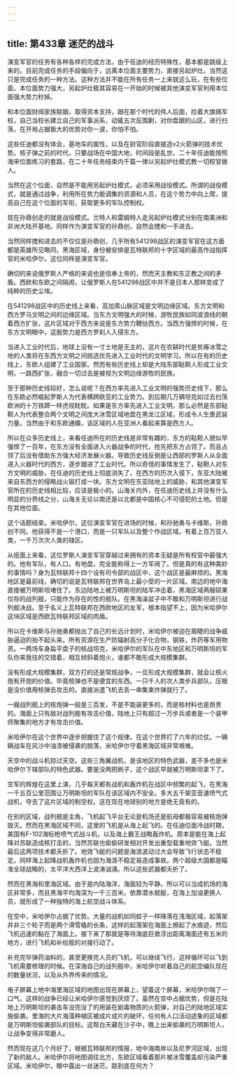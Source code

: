 ```yaml
---
---
---
```

title: 第433章 迷茫的战斗
---



演变军官的任务有各种各样的完成方法，由于任迪的经历特殊性，基本都是跳级上来的。目前完成任务的手段偏向于，远离本位面主要势力，直接另起炉灶。当然这只是完成任务的一种方法。这种方法并不能在所有任务一上来就这么玩，在有些位面，本位面势力强大，另起炉灶极其容易在一开始的时候被其他演变军官利用本位面强大势力秒掉。

和本位面财阀家族联姻，取得资本支持，跟在那个时代的伟人后面，捡着大旗搞军校，自己当校长建立自己的军事派系，动辄五次反围剿，对你盘踞的山区，进行扫荡，在开局占据极大的优势对你一波，你怕不怕。

这些任迪都没有体会，基地车的属性，以及在尉官阶段直接造v2火箭弹的技术优势。核子弹之前的时代，只要战场在中国大地，时间段是乱世。二十年任迪能按照海宋位面练习的套路，在二十年任务结束内千篇一律以另起炉灶模式教一切校官做人。

当然在这个位面，自然是不能用另起炉灶模式，必须采用战役模式。所谓的战役模式，就是通过战争，利用所在势力能调集的资源和人员，在这个势力中向上爬，提高自己在这个位面的军衔，获取更多的军队控制权。

现在孙鼎创走的就是战役模式。兰特人和雷姆特人走另起炉灶模式分别在南美洲和非洲大陆开基地。同样作为演变军官的孙鼎创，自然会搅和一手进去。

当然同样搅和进去的不仅仅是孙鼎创，几乎所有541298战区的演变军官在这方面都是英雄所见略同。黑海区域，身份被安排是瓦特联邦的十字区域的最高作战指挥官的米哈伊尔，这位同样是演变军官。

确切的来说俄罗斯人严格的来说也是信奉上帝的，然而天主教和东正教之间的矛盾。西欧和东欧之间隔阂，让俄罗斯人在541298战区中并不是日本人那样变成了纯粹的历史尘埃。

在541298战区中的历史线上来看，高加索山脉区域是文明边缘区域。东方文明和西方罗马文明之间的边缘区域。当东方文明强大的时候，游牧民族如同波浪线的朝着西方扩张，这片区域对于西方来说是东方势力鞭挞西方。当西方强悍的时候，在东方文明眼中，这股势力是西方罗刹人入侵东方。

当进入工业时代后，地球上没有一寸土地是无主的，这片在农耕时代是贫瘠冰雪之地的人类将在东西方文明之间挑选优先进入工业时代的文明学习。所以在有的历史线上，东欧人组建了工业国家。然而有些历史线上却是大陆东部鞑靼人形成工业文明，一路西扩张，融合一切过去是被视为文明边缘游牧的民族。

至于那种历史线较好，怎么说呢？在西方率先进入工业文明的强势历史线下，那么在东欧必然崛起罗斯人为代表横跨欧亚的工业势力。到后期几万辆坦克如过去扫荡欧洲的十万铁蹄一样虎视眈眈。如果是东方率先进入工业文明，那么必然是东部鞑靼人为代表整合两个文明之间庞大冰雪区域地盘在黑龙江区域，形成令人生畏武装力量。当然由于和东欧通婚，该区域的人在亚洲人看起来算是西方人。

所以在众多历史线上，来看任迪所在的历史线是非常有趣的，东方的鞑靼人貌似早强悍了一百年，在东方没有全面进入火器战争的时代，抢先把东方占领了。而且占领了后没有借助东方强大经济发展火器。导致历史线反倒是让西部的罗斯人从全面进入火器时代的西方，逐步跟进了工业时代。所以奇怪的事情发生了，鞑靼人对东方文明的威胁，在任迪的历史线上彻底消失了。在西方的历次入侵下，东亚大陆被来自东西方的侵略战火锻打成一块。东方文明在东亚陆地上的威胁，和其他演变军官所在的历史线相比较，应该是极小的。山海关内外，在任迪历史线上并没有什么明显的分界线之分，山海关无论以南还是以北都是中国核心不可侵犯的土地。但是在其他位面。

这个话题结束。米哈伊尔，这位演变军官在进场的时候，和孙驰勇与卡维斯，孙鼎创不同。他获得不是一个港口，而是一只军队以及整个作战区域。有着上百万亚人类，一千万次次人类的辖区。

从纸面上来看，这位罗斯人演变军官穿越过来拥有的资本无疑是所有校官中最强大的。他有军队，有人口。有地盘，完全能称得上一方军阀了。但是真的有这种美妙的事情吗？身为瓦特联邦十四个设有司令部的战区中，这个战区是最麻烦的。黑海地区是最前线，确切的说是瓦特联邦在世界岛上最小受的一片区域。南边的地中海直接被万明斯坦堵住了。东边陆地上被万明斯坦的陆军冲击着，黑海区域两艘硕果仅存的战列舰，只能作为存在的性的舰队。在黑海澡盆子中不敢和万明斯坦进行战列舰决战。至于名义上瓦特联邦在西欧地区的友军，根本指望不上，因为米哈伊尔这块区域是西欧瓦特联邦区域的肉盾。

所以在卡维斯与孙驰勇都抛出了自己的长远计划时，米哈伊尔被迫在眉睫的战争威胁逼迫的抬不起头来。所有资源在生产防辐射高分子化合物，钢铁，炸药等军用物资。一两场车身扁平盘子的核战坦克，米哈伊尔的军队在中东地区和万明斯坦的军队你来我往的交错着，相互倾斜着炮火，谁都不敢形成大规模集群。

没有形成大规模集群，双方打的还是常规战争，一旦形成大规模集群，就会让核火炮有开炮的价值。毕竟核弹也不是便宜的东西。一只千人的次人类步兵部队，压根是没价值用核弹去攻击的。直接派遣飞机去丢一串集束炸弹就行了。

一艘战列舰上的核炮弹一般是三百发，不是不能装更多的，而是核材料也是昂贵的。海面上只有敌对战列舰有攻击价值，陆地上只有超过一万步兵或者是一个装甲师聚集的地方才有攻击价值。

米哈伊尔在这个世界中逐步把握住了这个规律。在这个世界打了六年的烂仗。一辆辆战车在风沙中油漆被侵袭的脱落，米哈伊尔守着黑海区域非常艰难。

天空中的战斗机掠过天空。这些三角翼战机，是该地区的特色武器，差不多也是米哈伊尔下辖部队的特色武器。要是没两把刷子，这个战区早就被万明斯坦拿下了。

空军的辉煌在这里上演，几乎每天都有战机和轰炸机在战区中频繁的起飞，在黑海一千五百公里范围让万明斯坦的军队在该区域内不安全。多大五千架亚音速喷气式战机，夺去了这片区域的制空权。这在现在地球别的地方是绝无竟有的。

在别的区域，战列舰是主角，飞机起飞平台无论是机场还是航母都极容易被核炮弹毁灭。然而在黑海区域不同，这里的飞机是从海上起飞的。在任迪位面冷战时期，美国有F-102海标枪喷气式战斗机，以及海上霸王战略轰炸机。原本是能在海上起降对苏联造成核打击的，当然苏联也偷偷研发相对开发出重型载重地效飞艇。当然最后这两项技术都夭折了。地效飞艇的问题是海浪波动过大会导致飞行状态不稳定。同样海上起降战机轰炸机也因为海浪不稳定易造成事故。两个超级大国都是瞄准全球战略的，太平洋大西洋上波涛汹涌。所以这些武器都夭折了。

然而在黑海和里海区域。由于是内陆海洋，海面较为平静。所以可以当成机场的海区非常多，而且黑海平均海深为一千三百米。依靠潜水舰艇，在海上加油更换人员，就形成了一种独特的海上航空战斗体系。

在空中，米哈伊尔占据了优势。大量的战机如同蚊子一样降落在浅海区域，起落架并非三个轮子而是两个滑雪橇的长条，这样的起落架在海面上擦起了水痕迹，然后飞机迅速的黏在了海面上。接下来了那就是等待海底巨兽浮出距离海面还有五米的地方，进行飞机和补给舰的对接行动了。

补充完毕弹药油料的，甚至更换完人员的飞机，可以继续飞行，这样循环可以飞到飞机需要修理的时候。在深海自己的战列舰中，米哈伊尔听着自己的航空编队现在的数量状况，以及从外界传来的情况。

电子屏幕上地中海里海区域的地图出现在屏幕上，望着这个屏幕，米哈伊尔喘了一口气。这样的战争已经让米哈伊尔感觉到厌烦了。虽然在空中占据优势，但是在陆地上万明斯坦的袭击车没完没了的用装在剧毒物质的火箭弹，对自己的陆地区域实施偷袭。里海的大片海藻种植区被成片成片的破坏，任何有人口活动迹象的区域都是万明斯坦偷袭部队的目标。这帮白天藏在沙子中，晚上出来偷袭的万明斯坦人，让战争变得非常磨人。

然而现在这几个月好了，根据瓦特联邦的情报，地中海南岸以及尼罗河区域，出现了新的敌人。米哈伊尔将地图调往北方，东欧区域看着那片被冰雪覆盖却污染严重区域。米哈伊尔，眼中露出一丝迷茫。路到底在何方？